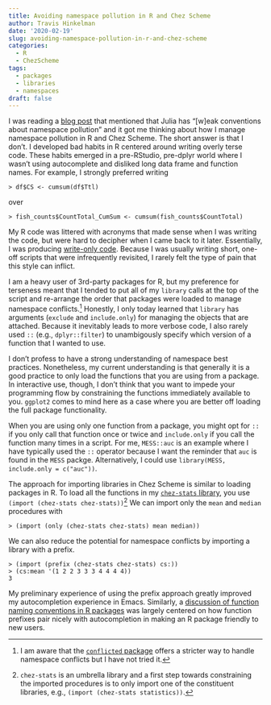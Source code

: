 ```yaml
---
title: Avoiding namespace pollution in R and Chez Scheme
author: Travis Hinkelman
date: '2020-02-19'
slug: avoiding-namespace-pollution-in-r-and-chez-scheme
categories:
  - R
  - ChezScheme
tags:
  - packages
  - libraries
  - namespaces
draft: false
---
```


I was reading a [blog post](https://white.ucc.asn.au/2020/02/09/whycompositionaljulia.html) that mentioned that Julia has "[w]eak conventions about namespace pollution" and it got me thinking about how I manage namespace pollution in R and Chez Scheme. The short answer is that I don't. I developed bad habits in R centered around writing overly terse code. These habits emerged in a pre-RStudio, pre-dplyr world where I wasn't using autocomplete and disliked long data frame and function names. For example, I strongly preferred writing 
```
> df$CS <- cumsum(df$Ttl)
``` 
over 
```
> fish_counts$CountTotal_CumSum <- cumsum(fish_counts$CountTotal)
```
My R code was littered with acronyms that made sense when I was writing the code, but were hard to decipher when I came back to it later. Essentially, I was producing [write-only code](https://en.wikipedia.org/wiki/Write-only_language). Because I was usually writing short, one-off scripts that were infrequently revisited, I rarely felt the type of pain that this style can inflict. 

I am a heavy user of 3rd-party packages for R, but my preference for terseness meant that I tended to put all of my `library` calls at the top of the script and re-arrange the order that packages were loaded to manage namespace conflicts.^[I am aware that the [`conflicted` package](https://conflicted.r-lib.org) offers a stricter way to handle namespace conflicts but I have not tried it.] Honestly, I only today learned that `library` has arguments (`exclude` and `include.only`) for managing the objects that are attached. Because it inevitably leads to more verbose code, I also rarely used `::` (e.g., `dplyr::filter`) to unambigously specify which version of a function that I wanted to use.

I don't profess to have a strong understanding of namespace best practices. Nonetheless, my current understanding is that generally it is a good practice to only load the functions that you are using from a package. In interactive use, though, I don't think that you want to impede your programming flow by constraining the functions immediately available to you. `ggplot2` comes to mind here as a case where you are better off loading the full package functionality. 

When you are using only one function from a package, you might opt for `::` if you only call that function once or twice and `include.only` if you call the function many times in a script. For me, `MESS::auc` is an example where I have typically used the `::` operator because I want the reminder that `auc` is found in the `MESS` packge. Alternatively, I could use `library(MESS, include.only = c("auc"))`.

The approach for importing libraries in Chez Scheme is similar to loading packages in R. To load all the functions in my [`chez-stats` library](https://github.com/hinkelman/chez-stats), you use `(import (chez-stats chez-stats))`^[`chez-stats` is an umbrella library and a first step towards constraining the imported procedures is to only import one of the constituent libraries, e.g., `(import (chez-stats statistics))`.] We can import only the `mean` and `median` procedures with 

```
> (import (only (chez-stats chez-stats) mean median))
```

We can also reduce the potential for namespace conflicts by importing a library with a prefix.

```
> (import (prefix (chez-stats chez-stats) cs:))
> (cs:mean '(1 2 2 3 3 3 4 4 4 4))
3
```

My preliminary experience of using the prefix approach greatly improved my autocompletion experience in Emacs. Similarly, a [discussion of function naming conventions in R packages](https://community.rstudio.com/t/function-naming-conventions-and-best-practice/3381) was largely centered on how function prefixes pair nicely with autocompletion in making an R package friendly to new users.


